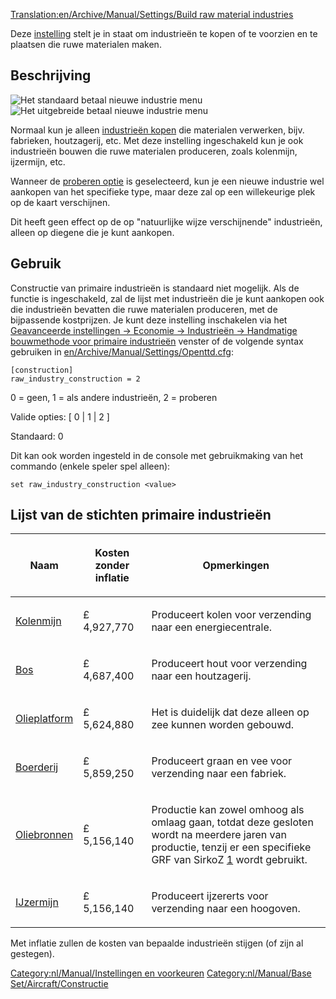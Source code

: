 [[Translation:en/Archive/Manual/Settings/Build raw material industries]]


[[Category:nl/Manual/Instellingen en voorkeuren]]
[[Category:nl/Manual/Base Set/Aircraft/Constructie]]

Deze [[nl/Archive/Manual/Settings/Geavanceerde instellingen/Economie#handmatige-bouwmethode-voor-primaire-industrieen|instelling]] stelt je in staat om industrieën te kopen of te voorzien en te plaatsen die ruwe materialen maken.

== Beschrijving ==
[[File:nl/Archive/Manual/Settings/Nieuwe industrie standaard.png|right|frame|Het standaard betaal nieuwe industrie menu]]
[[File:nl/Archive/Manual/Settings/Nieuwe industrie uitgebreid.png|right|frame|Het uitgebreide betaal nieuwe industrie menu]]

Normaal kun je alleen [[nl/Manual/Industrie#nieuwe-industrieen-bekostigen|industrieën kopen]] die materialen verwerken, bijv. fabrieken, houtzagerij, etc. Met deze instelling ingeschakeld kun je ook industrieën bouwen die ruwe materialen produceren, zoals kolenmijn, ijzermijn, etc.

Wanneer de [[nl/Archive/Manual/Settings/Geavanceerde instellingen/Economie#handmatige-bouwmethode-voor-primaire-industrieen|proberen optie]] is geselecteerd, kun je een nieuwe industrie wel aankopen van het specifieke type, maar deze zal op een willekeurige plek op de kaart verschijnen.

Dit heeft geen effect op de op "natuurlijke wijze verschijnende" industrieën, alleen op diegene die je kunt aankopen.

== Gebruik ==

Constructie van primaire industrieën is standaard niet mogelijk. Als de functie is ingeschakeld, zal de lijst met industrieën die je kunt aankopen ook die industrieën bevatten die ruwe materialen produceren, met de bijpassende kostprijzen. Je kunt deze instelling inschakelen via het [[nl/Archive/Manual/Settings/Geavanceerde instellingen/Economie#handmatige-bouwmethode-voor-primaire-industrieen|Geavanceerde instellingen -> Economie -> Industrieën -> Handmatige bouwmethode voor primaire industrieën]] venster of de volgende syntax gebruiken in [[en/Archive/Manual/Settings/Openttd.cfg]]:

<pre>
[construction]
raw_industry_construction = 2
</pre>

0 = geen, 1 = als andere industrieën, 2 = proberen

Valide opties: [ 0 | 1 | 2 ]

Standaard: 0

Dit kan ook worden ingesteld in de console met gebruikmaking van het commando (enkele speler spel alleen):

<pre>
set raw_industry_construction <value>
</pre>

==Lijst van de stichten primaire industrieën==

{| class="wikitable"

|-

! Naam

! Kosten zonder inflatie

! Opmerkingen

|-

| [[nl/Manual/Base Set/Industries/Kolenmijn|Kolenmijn]]
| £ 4,927,770

| Produceert kolen voor verzending naar een energiecentrale.

|-

| [[nl/Manual/Base Set/Industries/Bos|Bos]]
| £ 4,687,400

| Produceert hout voor verzending naar een houtzagerij.

|-

| [[nl/Manual/Base Set/Industries/Olieplatform|Olieplatform]]
| £ 5,624,880

| Het is duidelijk dat deze alleen op zee kunnen worden gebouwd.
|-

| [[nl/Manual/Base Set/Industries/Boerderij|Boerderij]]
| £ 5,859,250

| Produceert graan en vee voor verzending naar een fabriek.

|-

| [[nl/Manual/Base Set/Industries/Oliebronnen|Oliebronnen]]
| £ 5,156,140

| Productie kan zowel omhoog als omlaag gaan, totdat deze gesloten wordt na meerdere jaren van productie, tenzij er een specifieke GRF van SirkoZ [http://grfcrawler.tt-forums.net/details.php?do=details&id=233] wordt gebruikt.

|-

| [[nl/Manual/Base Set/Industries/IJzermijn|IJzermijn]]
| £ 5,156,140

| Produceert ijzererts voor verzending naar een hoogoven.
|}

Met inflatie zullen de kosten van bepaalde industrieën stijgen (of zijn al gestegen).